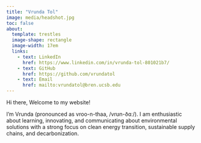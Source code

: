```yaml
---
title: "Vrunda Tol"
image: media/headshot.jpg
toc: false
about: 
  template: trestles
  image-shape: rectangle
  image-width: 17em
  links:
    - text: LinkedIn
      href: https://www.linkedin.com/in/vrunda-tol-801021b7/
    - text: GitHub
      href: https://github.com/vrundatol
    - text: Email
      href: mailto:vrundatol@bren.ucsb.edu
---
```


Hi there, Welcome to my website!

I'm Vrunda (pronounced as vroo-n-thaa, /vrʊn-ðɑː/). 
I am enthusiastic about learning, innovating, and communicating about environmental solutions with a strong focus on clean energy transition, sustainable supply chains, and decarbonization.


